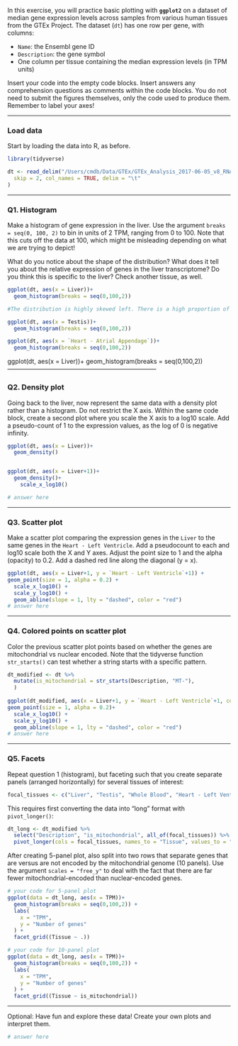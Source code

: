 In this exercise, you will practice basic plotting with **`ggplot2`** on a dataset of median gene expression levels across samples from various human tissues from the GTEx Project. The dataset (`dt`) has one row per gene, with columns:

-   `Name`: the Ensembl gene ID
-   `Description`: the gene symbol
-   One column per tissue containing the median expression levels (in TPM units)

Insert your code into the empty code blocks. Insert answers any comprehension questions as comments within the code blocks. You do not need to submit the figures themselves, only the code used to produce them. Remember to label your axes!

------------------------------------------------------------------------

### Load data

Start by loading the data into R, as before.

```r
library(tidyverse)

dt <- read_delim("/Users/cmdb/Data/GTEx/GTEx_Analysis_2017-06-05_v8_RNASeQCv1.1.9_gene_median_tpm.gct.gz",
  skip = 2, col_names = TRUE, delim = "\t"
)
```

------------------------------------------------------------------------

### Q1. Histogram

Make a histogram of gene expression in the liver. Use the argument `breaks = seq(0, 100, 2)` to bin in units of 2 TPM, ranging from 0 to 100. Note that this cuts off the data at 100, which might be misleading depending on what we are trying to depict!

What do you notice about the shape of the distribution? What does it tell you about the relative expression of genes in the liver transcriptome? Do you think this is specific to the liver? Check another tissue, as well.

```r
ggplot(dt, aes(x = Liver))+
  geom_histogram(breaks = seq(0,100,2))

#The distribution is highly skewed left. There is a high proportion of genes that are underexpressed. This also seems to be the case for other tissue types. Most genes overall are not highly represented regardless of the tissue type. 

ggplot(dt, aes(x = Testis))+
  geom_histogram(breaks = seq(0,100,2))

ggplot(dt, aes(x = `Heart - Atrial Appendage`))+
  geom_histogram(breaks = seq(0,100,2))

```
ggplot(dt, aes(x = Liver))+
  geom_histogram(breaks = seq(0,100,2))
------------------------------------------------------------------------

### Q2. Density plot

Going back to the liver, now represent the same data with a density plot rather than a histogram. Do not restrict the X axis. Within the same code block, create a second plot where you scale the X axis to a log10 scale. Add a pseudo-count of 1 to the expression values, as the log of 0 is negative infinity.

```r
ggplot(dt, aes(x = Liver))+       
  geom_density()


ggplot(dt, aes(x = Liver+1))+       
  geom_density()+
    scale_x_log10()

# answer here
```
------------------------------------------------------------------------

### Q3. Scatter plot

Make a scatter plot comparing the expression genes in the `Liver` to the same genes in the `Heart - Left Ventricle`. Add a pseudocount to each and log10 scale both the X and Y axes. Adjust the point size to 1 and the alpha (opacity) to 0.2. Add a dashed red line along the diagonal (y = x).

```r
ggplot(dt, aes(x = Liver+1, y = `Heart - Left Ventricle`+1)) +
geom_point(size = 1, alpha = 0.2) +
  scale_x_log10() +
  scale_y_log10() +
  geom_abline(slope = 1, lty = "dashed", color = "red")
# answer here
```

------------------------------------------------------------------------

### Q4. Colored points on scatter plot

Color the previous scatter plot points based on whether the genes are mitochondrial vs nuclear encoded. Note that the tidyverse function `str_starts()` can test whether a string starts with a specific pattern.

```r
dt_modified <- dt %>%
  mutate(is_mitochondrial = str_starts(Description, "MT-"),
  )
  
ggplot(dt_modified, aes(x = Liver+1, y = `Heart - Left Ventricle`+1, color = is_mitochondrial)) +
geom_point(size = 1, alpha = 0.2)+
  scale_x_log10() +
  scale_y_log10() +
  geom_abline(slope = 1, lty = "dashed", color = "red")
# answer here
```

------------------------------------------------------------------------

### Q5. Facets

Repeat question 1 (histogram), but faceting such that you create separate panels (arranged horizontally) for several tissues of interest:

```r
focal_tissues <- c("Liver", "Testis", "Whole Blood", "Heart - Left Ventricle", "Brain - Cortex")
```

This requires first converting the data into "long" format with `pivot_longer()`:

```r
dt_long <- dt_modified %>%
  select("Description", "is_mitochondrial", all_of(focal_tissues)) %>%
  pivot_longer(cols = focal_tissues, names_to = "Tissue", values_to = "TPM")

```

After creating 5-panel plot, also split into two rows that separate genes that are versus are not encoded by the mitochondrial genome (10 panels). Use the argument `scales = "free_y"` to deal with the fact that there are far fewer mitochondrial-encoded than nuclear-encoded genes.

```r

# your code for 5-panel plot
ggplot(data = dt_long, aes(x = TPM))+
  geom_histogram(breaks = seq(0,100,2)) + 
  labs(
    x = "TPM",
    y = "Number of genes"
  ) + 
  facet_grid((Tissue ~ .))

# your code for 10-panel plot
ggplot(data = dt_long, aes(x = TPM))+
  geom_histogram(breaks = seq(0,100,2)) + 
  labs(
    x = "TPM",
    y = "Number of genes"
  ) + 
  facet_grid((Tissue ~ is_mitochondrial))

```

------------------------------------------------------------------------

Optional: Have fun and explore these data! Create your own plots and interpret them.

```r

# answer here
```

